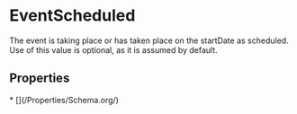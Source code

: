 
# EventScheduled

The event is taking place or has taken place on the startDate as scheduled. Use of this value is optional, as it is assumed by default.

## Properties

<Grid>
* [](/Properties/Schema.org/)

</Grid>

